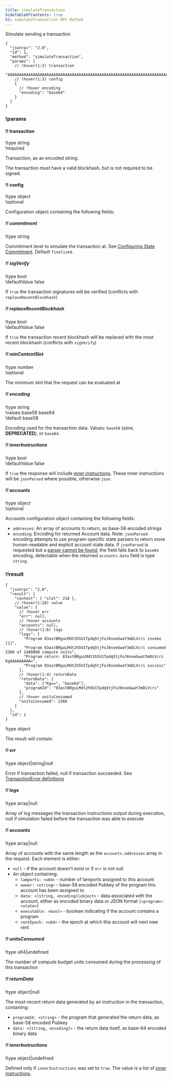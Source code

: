 ```yaml
---
title: simulateTransaction
hideTableOfContents: true
h1: simulateTransaction RPC Method
---
```


Simulate sending a transaction

<APIMethod>

```jsonc !!request curl
{
  "jsonrpc": "2.0",
  "id": 1,
  "method": "simulateTransaction",
  "params": [
    // !hover(1:2) transaction
    "AQAAAAAAAAAAAAAAAAAAAAAAAAAAAAAAAAAAAAAAAAAAAAAAAAAAAAAAAAAAAAAAAAAAAAAAAAAAAAAAAAAAAAABAAEDArczbMia1tLmq7zz4DinMNN0pJ1JtLdqIJPUw3YrGCzYAMHBsgN27lcgB6H2WQvFgyZuJYHa46puOQo9yQ8CVQbd9uHXZaGT2cvhRs7reawctIXtX1s3kTqM9YV+/wCp20C7Wj2aiuk5TReAXo+VTVg8QTHjs0UjNMMKCvpzZ+ABAgEBARU=",
    // !hover(1:3) config
    {
      // !hover encoding
      "encoding": "base64"
    }
  ]
}
```

### !params

#### !! transaction

!type string  
!required

Transaction, as an encoded string.

<Callout type="info">
  The transaction must have a valid blockhash, but is not required to be signed.
</Callout>

#### !! config

!type object  
!optional

Configuration object containing the following fields:

##### !! commitment

!type string

Commitment level to simulate the transaction at. See
[Configuring State Commitment](/docs/rpc/index.mdx#configuring-state-commitment).
Default `finalized`.

##### !! sigVerify

!type bool  
!defaultValue false

If `true` the transaction signatures will be verified (conflicts with
`replaceRecentBlockhash`)

##### !! replaceRecentBlockhash

!type bool  
!defaultValue false

If `true` the transaction recent blockhash will be replaced with the most recent
blockhash (conflicts with `sigVerify`)

##### !! minContextSlot

!type number  
!optional

The minimum slot that the request can be evaluated at

##### !! encoding

!type string  
!values base58 base64  
!default base58

Encoding used for the transaction data. Values: `base58` (_slow_,
**DEPRECATED**), or `base64`.

##### !! innerInstructions

!type bool  
!defaultValue false

If `true` the response will include
[inner instructions](/docs/rpc/json-structures#inner-instructions). These inner
instructions will be `jsonParsed` where possible, otherwise `json`.

##### !! accounts

!type object  
!optional

Accounts configuration object containing the following fields:

- `addresses`: An array of accounts to return, as base-58 encoded strings
- `encoding`: Encoding for returned Account data. Note: `jsonParsed` encoding
  attempts to use program-specific state parsers to return more human-readable
  and explicit account state data. If `jsonParsed` is requested but a
  [parser cannot be found](https://github.com/solana-labs/solana/blob/cfd0a00ae2ba85a6d76757df8b4fa38ed242d185/account-decoder/src/parse_account_data.rs#L98-L100),
  the field falls back to `base64` encoding, detectable when the returned
  `accounts.data` field is type `string`.

### !!result

```jsonc !response
{
  "jsonrpc": "2.0",
  "result": {
    "context": { "slot": 218 },
    // !hover(1:28) value
    "value": {
      // !hover err
      "err": null,
      // !hover accounts
      "accounts": null,
      // !hover(1:6) logs
      "logs": [
        "Program 83astBRguLMdt2h5U1Tpdq5tjFoJ6noeGwaY3mDLVcri invoke [1]",
        "Program 83astBRguLMdt2h5U1Tpdq5tjFoJ6noeGwaY3mDLVcri consumed 2366 of 1400000 compute units",
        "Program return: 83astBRguLMdt2h5U1Tpdq5tjFoJ6noeGwaY3mDLVcri KgAAAAAAAAA=",
        "Program 83astBRguLMdt2h5U1Tpdq5tjFoJ6noeGwaY3mDLVcri success"
      ],
      // !hover(1:4) returnData
      "returnData": {
        "data": ["Kg==", "base64"],
        "programId": "83astBRguLMdt2h5U1Tpdq5tjFoJ6noeGwaY3mDLVcri"
      },
      // !hover unitsConsumed
      "unitsConsumed": 2366
    }
  },
  "id": 1
}
```

!type object

The result will contain:

##### !! err

!type object|string|null

Error if transaction failed, null if transaction succeeded. See
[TransactionError definitions](https://github.com/solana-labs/solana/blob/c0c60386544ec9a9ec7119229f37386d9f070523/sdk/src/transaction/error.rs#L13)

##### !! logs

!type array|null

Array of log messages the transaction instructions output during execution, null
if simulation failed before the transaction was able to execute

##### !! accounts

!type array|null

Array of accounts with the same length as the `accounts.addresses` array in the
request. Each element is either:

- `null` - if the account doesn't exist or if `err` is not null
- An object containing:
  - `lamports: <u64>` - number of lamports assigned to this account
  - `owner: <string>` - base-58 encoded Pubkey of the program this account has
    been assigned to
  - `data: <[string, encoding]|object>` - data associated with the account,
    either as encoded binary data or JSON format `{<program>: <state>}`
  - `executable: <bool>` - boolean indicating if the account contains a program
  - `rentEpoch: <u64>` - the epoch at which this account will next owe rent

##### !! unitsConsumed

!type u64|undefined

The number of compute budget units consumed during the processing of this
transaction

##### !! returnData

!type object|null

The most-recent return data generated by an instruction in the transaction,
containing:

- `programId: <string>` - the program that generated the return data, as base-58
  encoded Pubkey
- `data: <[string, encoding]>` - the return data itself, as base-64 encoded
  binary data

##### !! innerInstructions

!type object|undefined

Defined only if `innerInstructions` was set to `true`. The value is a list of
[inner instructions](/docs/rpc/json-structures#inner-instructions).

</APIMethod>
